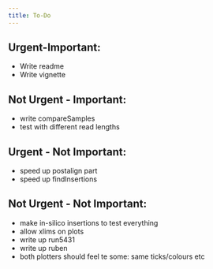 ```yaml
---
title: To-Do
---
```


## Urgent-Important:
* Write readme
* Write vignette

## Not Urgent - Important:
* write compareSamples
* test with different read lengths

## Urgent - Not Important:
* speed up postalign part
* speed up findInsertions

## Not Urgent - Not Important:
* make in-silico insertions to test everything
* allow xlims on plots
* write up run5431
* write up ruben
* both plotters  should feel te some: same ticks/colours etc
